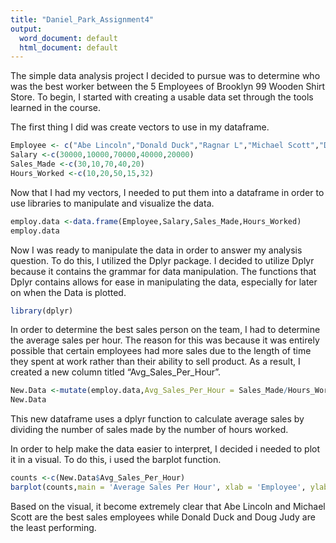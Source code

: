 ---
title: "Daniel_Park_Assignment4"
output:
  word_document: default
  html_document: default
---

The simple data analysis project I decided to pursue was to determine who was the best worker between the 5 Employees of Brooklyn 99 Wooden Shirt Store. To begin, I started with creating a usable data set through the tools learned in the course. 

The first thing I did was create vectors to use in my dataframe. 
```{r}
Employee <- c("Abe Lincoln","Donald Duck","Ragnar L","Michael Scott","Doug Judy")
Salary <-c(30000,10000,70000,40000,20000)
Sales_Made <-c(30,10,70,40,20)
Hours_Worked <-c(10,20,50,15,32)
```

Now that I had my vectors, I needed to put them into a dataframe in order to use libraries to manipulate and visualize the data. 

```{r}
employ.data <-data.frame(Employee,Salary,Sales_Made,Hours_Worked)
employ.data
```

Now I was ready to manipulate the data in order to answer my analysis question. To do this, I utilized the Dplyr package. I decided to utilize Dplyr because it contains the grammar for data manipulation. The functions that Dplyr contains allows for ease in manipulating the data, especially for later on when the Data is plotted. 

```{r}
library(dplyr)
```

In order to determine the best sales person on the team, I had to determine the average sales per hour. The reason for this was because it was entirely possible that certain employees had more sales due to the length of time they spent at work rather than their ability to sell product. As a result, I created a new column titled "Avg_Sales_Per_Hour". 

```{r}
New.Data <-mutate(employ.data,Avg_Sales_Per_Hour = Sales_Made/Hours_Worked)
New.Data
```

This new dataframe uses a dplyr function to calculate average sales by dividing the number of sales made by the number of hours worked. 

In order to help make the data easier to interpret, I decided i needed to plot it in a visual. To do this, i used the barplot function. 
```{r}
counts <-c(New.Data$Avg_Sales_Per_Hour)
barplot(counts,main = 'Average Sales Per Hour', xlab = 'Employee', ylab = 'Sales Per Hour', names.arg = New.Data$Employee )
```

Based on the visual, it become extremely clear that Abe Lincoln and Michael Scott are the best sales employees while Donald Duck and Doug Judy are the least performing. 



